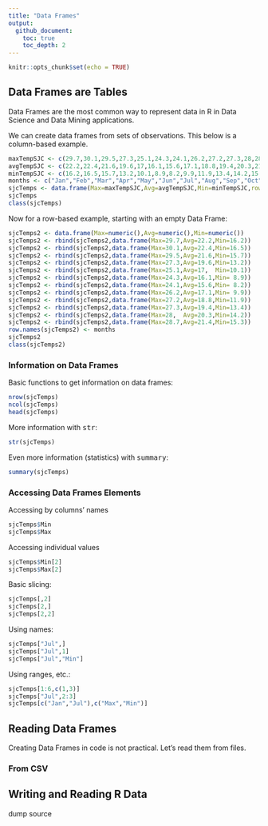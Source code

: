 ```yaml
---
title: "Data Frames"
output:   
  github_document:
    toc: true
    toc_depth: 2
---
```


```r
knitr::opts_chunk$set(echo = TRUE)
```
## Data Frames are Tables

Data Frames are the most common way to represent data in R in Data Science and Data Mining applications.

We can create data frames from sets of observations. This below is a column-based example.

```r
maxTempSJC <- c(29.7,30.1,29.5,27.3,25.1,24.3,24.1,26.2,27.2,27.3,28,28.7)
avgTempSJC <- c(22.2,22.4,21.6,19.6,17,16.1,15.6,17.1,18.8,19.4,20.3,21.4)
minTempSJC <- c(16.2,16.5,15.7,13.2,10.1,8.9,8.2,9.9,11.9,13.4,14.2,15.3)
months <- c("Jan","Feb","Mar","Apr","May","Jun","Jul","Aug","Sep","Oct","Nov","Dec")
sjcTemps <- data.frame(Max=maxTempSJC,Avg=avgTempSJC,Min=minTempSJC,row.names = months)
sjcTemps
class(sjcTemps)
```
Now for a row-based example, starting with an empty Data Frame:

```r
sjcTemps2 <- data.frame(Max=numeric(),Avg=numeric(),Min=numeric())
sjcTemps2 <- rbind(sjcTemps2,data.frame(Max=29.7,Avg=22.2,Min=16.2))
sjcTemps2 <- rbind(sjcTemps2,data.frame(Max=30.1,Avg=22.4,Min=16.5))
sjcTemps2 <- rbind(sjcTemps2,data.frame(Max=29.5,Avg=21.6,Min=15.7))
sjcTemps2 <- rbind(sjcTemps2,data.frame(Max=27.3,Avg=19.6,Min=13.2))
sjcTemps2 <- rbind(sjcTemps2,data.frame(Max=25.1,Avg=17,  Min=10.1))
sjcTemps2 <- rbind(sjcTemps2,data.frame(Max=24.3,Avg=16.1,Min= 8.9))
sjcTemps2 <- rbind(sjcTemps2,data.frame(Max=24.1,Avg=15.6,Min= 8.2))
sjcTemps2 <- rbind(sjcTemps2,data.frame(Max=26.2,Avg=17.1,Min= 9.9))
sjcTemps2 <- rbind(sjcTemps2,data.frame(Max=27.2,Avg=18.8,Min=11.9))
sjcTemps2 <- rbind(sjcTemps2,data.frame(Max=27.3,Avg=19.4,Min=13.4))
sjcTemps2 <- rbind(sjcTemps2,data.frame(Max=28,  Avg=20.3,Min=14.2))
sjcTemps2 <- rbind(sjcTemps2,data.frame(Max=28.7,Avg=21.4,Min=15.3))
row.names(sjcTemps2) <- months
sjcTemps2
class(sjcTemps2)
```

### Information on Data Frames

Basic functions to get information on data frames:
```r
nrow(sjcTemps)
ncol(sjcTemps)
head(sjcTemps)
```

More information with <tt>str</tt>:
```r
str(sjcTemps)
```
Even more information (statistics) with <tt>summary</tt>:
```r
summary(sjcTemps)
```

### Accessing Data Frames Elements

Accessing by columns' names

```r
sjcTemps$Min
sjcTemps$Max
```

Accessing individual values

```r
sjcTemps$Min[2]
sjcTemps$Max[2]
```

Basic slicing:

```r
sjcTemps[,2]
sjcTemps[2,]
sjcTemps[2,2]
```

Using names:

```r
sjcTemps["Jul",]
sjcTemps["Jul",1]
sjcTemps["Jul","Min"]
```

Using ranges, etc.:

```r
sjcTemps[1:6,c(1,3)]
sjcTemps["Jul",2:3]
sjcTemps[c("Jan","Jul"),c("Max","Min")]
```


## Reading Data Frames

Creating Data Frames in code is not practical. Let's read them from files.

### From CSV


## Writing and Reading R Data

dump
source



